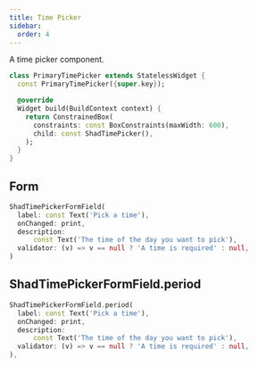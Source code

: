 ```yaml
---
title: Time Picker
sidebar:
  order: 4
---
```



A time picker component.

<Preview src="https://shadcn-ui-playground.pages.dev/time-picker?style=primary" minHeight="450px">

```dart
class PrimaryTimePicker extends StatelessWidget {
  const PrimaryTimePicker({super.key});

  @override
  Widget build(BuildContext context) {
    return ConstrainedBox(
      constraints: const BoxConstraints(maxWidth: 600),
      child: const ShadTimePicker(),
    );
  }
}
```

</Preview>

## Form

<Preview src="https://shadcn-ui-playground.pages.dev/form?style=timePickerField" minHeight="700px">

```dart
ShadTimePickerFormField(
  label: const Text('Pick a time'),
  onChanged: print,
  description:
      const Text('The time of the day you want to pick'),
  validator: (v) => v == null ? 'A time is required' : null,
)
```

</Preview>

## ShadTimePickerFormField.period

<Preview src="https://shadcn-ui-playground.pages.dev/form?style=periodTimePickerField" minHeight="700px">

```dart
ShadTimePickerFormField.period(
  label: const Text('Pick a time'),
  onChanged: print,
  description:
      const Text('The time of the day you want to pick'),
  validator: (v) => v == null ? 'A time is required' : null,
),
```

</Preview>
